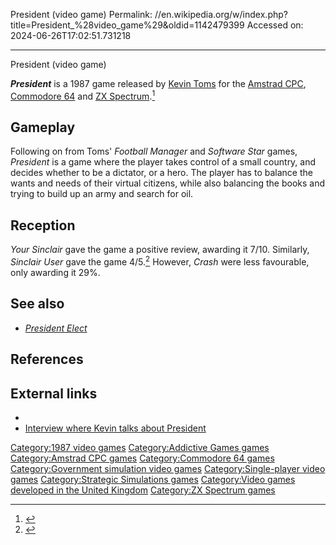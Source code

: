 President (video game)
Permalink: //en.wikipedia.org/w/index.php?title=President_%28video_game%29&oldid=1142479399
Accessed on: 2024-06-26T17:02:51.731218



------
President (video game)
{{refimprove|date=January 2022}}

{{Short description|1987 video game}}
{{Infobox video game
|title = President
|image = President video game cover.jpg
|caption = 
|developer = [[Addictive Games]]
|publisher = [[Addictive Games]]
|designer = [[Kevin Toms]]
|released = {{vgrelease|EU|1987}}
|genre = [[Strategy]]
|modes = [[Single-player video game|Single-player]]
|platforms = [[Amstrad CPC]], [[Commodore 64]], [[ZX Spectrum]]
|alt = 
}}
'''''President''''' is a 1987 game released by [[Kevin Toms]] for the [[Amstrad CPC]], [[Commodore 64]] and [[ZX Spectrum]].<ref>{{Cite web|url=https://worldofspectrum.org/archive/software/games/president-addictive-games-ltd|title = World of Spectrum - President}}</ref>

== Gameplay ==

Following on from Toms' ''Football Manager'' and ''Software Star'' games, ''President'' is a game where the player takes control of a small country, and decides whether to be a dictator, or a hero. The player has to balance the wants and needs of their virtual citizens, while also balancing the books and trying to build up an army and search for oil.

==Reception==
''Your Sinclair'' gave the game a positive review, awarding it 7/10. Similarly, ''Sinclair User'' gave the game 4/5.<ref>{{Cite web|title=President at Spectrum Computing - Sinclair ZX Spectrum games, software and hardware|url=https://spectrumcomputing.co.uk/index.php?cat=96&id=3870|access-date=2022-01-29|website=Spectrum Computing|language=en}}</ref> However, ''Crash'' were less favourable, only awarding it 29%.

==See also==
*''[[President Elect (video game)|President Elect]]''

==References==
{{Reflist}}

==External links==
*{{WoS game|id=3870}}
*[https://www.denofgeek.com/games/the-den-of-geek-interview-kevin-toms/ Interview where Kevin talks about President]

[[Category:1987 video games]]
[[Category:Addictive Games games]]
[[Category:Amstrad CPC games]]
[[Category:Commodore 64 games]]
[[Category:Government simulation video games]]
[[Category:Single-player video games]]
[[Category:Strategic Simulations games]]
[[Category:Video games developed in the United Kingdom]]
[[Category:ZX Spectrum games]]


{{strategy-videogame-stub}}